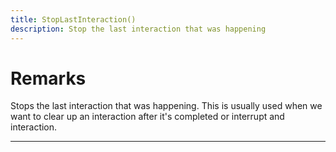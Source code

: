 ```yaml
---
title: StopLastInteraction()
description: Stop the last interaction that was happening
---
```


# Remarks

Stops the last interaction that was happening. This is usually used when we want to clear up an interaction after it's completed or interrupt and interaction.

--- 